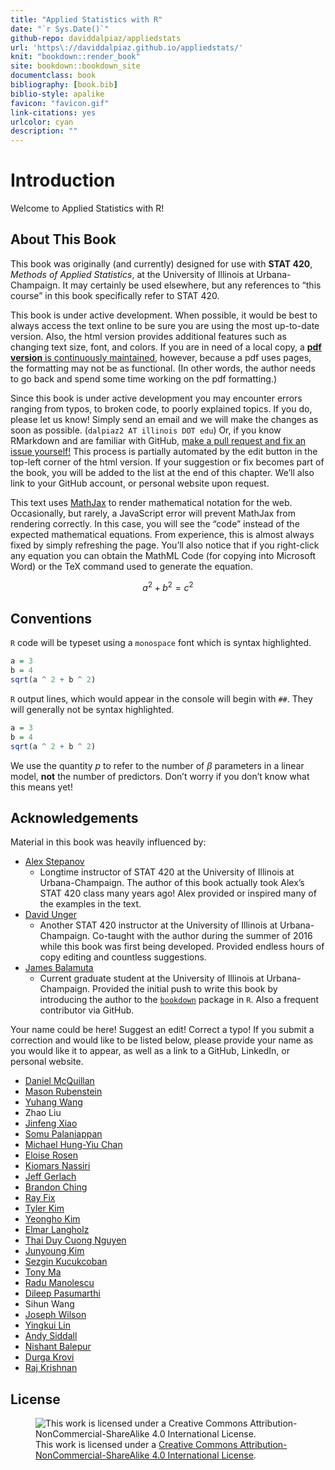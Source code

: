 ```yaml
--- 
title: "Applied Statistics with R"
date: "`r Sys.Date()`"
github-repo: daviddalpiaz/appliedstats
url: 'https\://daviddalpiaz.github.io/appliedstats/'
knit: "bookdown::render_book"
site: bookdown::bookdown_site
documentclass: book
bibliography: [book.bib]
biblio-style: apalike
favicon: "favicon.gif"
link-citations: yes
urlcolor: cyan
description: ""
---
```


# Introduction

Welcome to Applied Statistics with R!

## About This Book

This book was originally (and currently) designed for use with **STAT 420**, *Methods of Applied Statistics*, at the University of Illinois at Urbana-Champaign. It may certainly be used elsewhere, but any references to "this course" in this book specifically refer to STAT 420.

This book is under active development. When possible, it would be best to always access the text online to be sure you are using the most up-to-date version. Also, the html version provides additional features such as changing text size, font, and colors. If you are in need of a local copy, a [**pdf version** is continuously maintained](http://daviddalpiaz.github.io/appliedstats/applied_statistics.pdf){target="_blank"}, however, because a pdf uses pages, the formatting may not be as functional. (In other words, the author needs to go back and spend some time working on the pdf formatting.)

Since this book is under active development you may encounter errors ranging from typos, to broken code, to poorly explained topics. If you do, please let us know! Simply send an email and we will make the changes as soon as possible. (`dalpiaz2 AT illinois DOT edu`) Or, if you know RMarkdown and are familiar with GitHub, [make a pull request and fix an issue yourself!](https://github.com/daviddalpiaz/appliedstats){target="_blank"} This process is partially automated by the edit button in the top-left corner of the html version. If your suggestion or fix becomes part of the book, you will be added to the list at the end of this chapter. We'll also link to your GitHub account, or personal website upon request.

This text uses [MathJax](https://www.mathjax.org/){target="_blank"} to render mathematical notation for the web. Occasionally, but rarely, a JavaScript error will prevent MathJax from rendering correctly. In this case, you will see the "code" instead of the expected mathematical equations. From experience, this is almost always fixed by simply refreshing the page. You'll also notice that if you right-click any equation you can obtain the MathML Code (for copying into Microsoft Word) or the TeX command used to generate the equation.

$$
a^2 + b^2 = c^2
$$

## Conventions

`R` code will be typeset using a `monospace` font which is syntax highlighted.

```r
a = 3
b = 4
sqrt(a ^ 2 + b ^ 2)
```

`R` output lines, which would appear in the console will begin with `##`. They will generally not be syntax highlighted.

```r
a = 3
b = 4
sqrt(a ^ 2 + b ^ 2)
```

We use the quantity $p$ to refer to the number of $\beta$ parameters in a linear model, **not** the number of predictors. Don't worry if you don't know what this means yet!

## Acknowledgements

Material in this book was heavily influenced by:

- [Alex Stepanov](https://stat.illinois.edu/directory/profile/stepanov)
    - Longtime instructor of STAT 420 at the University of Illinois at Urbana-Champaign. The author of this book actually took Alex's STAT 420 class many years ago! Alex provided or inspired many of the examples in the text.
- [David Unger](http://publish.illinois.edu/dunger/){target="_blank"}
    - Another STAT 420 instructor at the University of Illinois at Urbana-Champaign. Co-taught with the author during the summer of 2016 while this book was first being developed. Provided endless hours of copy editing and countless suggestions.
- [James Balamuta](http://www.thecoatlessprofessor.com/){target="_blank"}
    - Current graduate student at the University of Illinois at Urbana-Champaign. Provided the initial push to write this book by introducing the author to the [`bookdown`](https://bookdown.org/yihui/bookdown/){target="_blank"} package in `R`. Also a frequent contributor via GitHub.

Your name could be here! Suggest an edit! Correct a typo! If you submit a correction and would like to be listed below, please provide your name as you would like it to appear, as well as a link to a GitHub, LinkedIn, or personal website.

- [Daniel McQuillan](https://github.com/dmcquillan314){target="_blank"}
- [Mason Rubenstein](https://github.com/mruben09){target="_blank"}
- [Yuhang Wang](https://github.com/yuhangwang){target="_blank"}
- Zhao Liu
- [Jinfeng Xiao](https://github.com/JinfengXiao){target="_blank"}
- [Somu Palaniappan](https://www.linkedin.com/in/somupalaniappan){target="_blank"}
- [Michael Hung-Yiu Chan](https://www.linkedin.com/in/michaelchan2newyork){target="_blank"}
- [Eloise Rosen](https://github.com/EloiseRosen){target="_blank"}
- [Kiomars Nassiri](https://www.linkedin.com/in/kiomars-nassiri-kahnamooee/){target="_blank"}
- [Jeff Gerlach](https://github.com/jeffgerlach){target="_blank"}
- [Brandon Ching](https://github.com/linuxdream){target="_blank"}
- [Ray Fix](https://github.com/rayfix){target="_blank"}
- [Tyler Kim](https://github.com/tyler-thetyrant/){target="_blank"}
- [Yeongho Kim](https://github.com/yeonghoey/){target="_blank"}
- [Elmar Langholz](https://github.com/langholz/){target="_blank"}
- [Thai Duy Cuong Nguyen](https://www.linkedin.com/in/dnguyen5){target="_blank"}
- [Junyoung Kim](https://github.com/junkim327){target="_blank"}
- [Sezgin Kucukcoban](https://www.linkedin.com/in/ksezgin){target="_blank"}
- [Tony Ma](https://www.linkedin.com/in/tony-ma-b978143a/){target="_blank"}
- [Radu Manolescu](https://www.linkedin.com/in/radumanolescu1/){target="_blank"}
- [Dileep Pasumarthi](https://www.linkedin.com/in/dileep-pasumarthi-75a53345/){target="_blank"}
- Sihun Wang
- [Joseph Wilson](https://github.com/greenfacts){target="_blank"}
- [Yingkui Lin](https://github.com/lin){target="_blank"}
- [Andy Siddall](https://www.researchgate.net/profile/Andy_Siddall){target="_blank"}
- [Nishant Balepur](https://github.com/nbalepur){target="_blank"}
- [Durga Krovi](https://github.com/dkrovi2){target="_blank"}
- [Raj Krishnan](https://www.rajkrishnan.dev){target="_blank"}

## License

![This work is licensed under a [Creative Commons Attribution-NonCommercial-ShareAlike 4.0 International License](http://creativecommons.org/licenses/by-nc-sa/4.0/).](images/cc.png)

